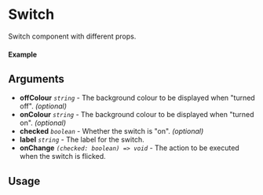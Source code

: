 
<Meta of={Switch} title="Switch" />

# Switch

Switch component with different props.

#### Example

<Canvas of={Switch.Default} />

## Arguments

- **offColour** _`string`_ - The background colour to be displayed when "turned off". _(optional)_
- **onColour** _`string`_ - The background colour to be displayed when "turned on". _(optional)_
- **checked** _`boolean`_ - Whether the switch is "on". _(optional)_
- **label** _`string`_ - The label for the switch.
- **onChange** _`(checked: boolean) => void`_ - The action to be executed when the switch is flicked.

## Usage

```ts
import {Switch} from "@nick8green/components";

const Example = () => {
  return (
      <Switch
        label="switch"
        onChange={(on) => console.log("switched on:", on)}
      />
  );
};

export default Example;
```
